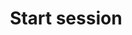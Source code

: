 ---
title: Start session
description: Payload definition for the webhook event `live.start_session`.
openapi-schema: WebhookLiveStartSessionPayload
---
